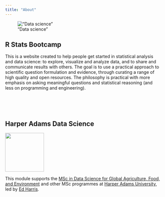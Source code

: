 ```yaml
---
title: "About"
---
```


!["Data science"](img/ds_venn_sm.png)

## R Stats Bootcamp

This is a website created to help people get started in statistical analysis and data science: to explore, visualize and analyze data, and to share and communicate results with others. The goal is to use a practical approach to scientific question formulation and evidence, through curating a range of high quality and open resources. The philosophy is practical with more emphasis on asking meaningful questions and statistical reasoning (and less on programming and engineering).

<br> <br> <br>

## Harper Adams Data Science

![](img/HDS.png){fig-alt="Harper Data Science" width="125"}

This module supports the [MSc in Data Science for Global Agriculture, Food, and Environment](https://www.harper-adams.ac.uk/courses/postgraduate/201194/data-science-for-global-agriculture-food-and-environment "MSc in Data Science") and other MSc programmes at [Harper Adams University](https://www.harper-adams.ac.uk/ "Harper Adams University"), led by [Ed Harris](https://www.harper-adams.ac.uk/general/staff/profile/201620/Edwin-Harris/ "Ed's Faculty page").
